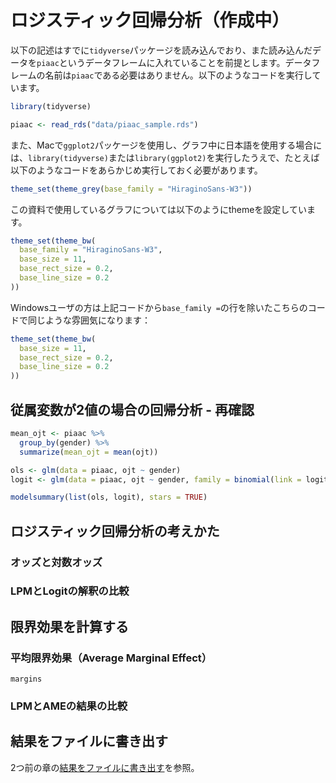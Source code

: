 # ロジスティック回帰分析（作成中） {#logit}

以下の記述はすでに`tidyverse`パッケージを読み込んでおり、また読み込んだデータを`piaac`というデータフレームに入れていることを前提とします。データフレームの名前は`piaac`である必要はありません。以下のようなコードを実行しています。

```r
library(tidyverse)
```

```r
piaac <- read_rds("data/piaac_sample.rds")
```


また、Macで`ggplot2`パッケージを使用し、グラフ中に日本語を使用する場合には、`library(tidyverse)`または`library(ggplot2)`を実行したうえで、たとえば以下のようなコードをあらかじめ実行しておく必要があります。

```r
theme_set(theme_grey(base_family = "HiraginoSans-W3"))
```

この資料で使用しているグラフについては以下のようにthemeを設定しています。

```r
theme_set(theme_bw(
  base_family = "HiraginoSans-W3",
  base_size = 11,
  base_rect_size = 0.2,
  base_line_size = 0.2
))
```

Windowsユーザの方は上記コードから`base_family =`の行を除いたこちらのコードで同じような雰囲気になります：

```r
theme_set(theme_bw(
  base_size = 11,
  base_rect_size = 0.2,
  base_line_size = 0.2
))
```

## 従属変数が2値の場合の回帰分析 - 再確認

```r
mean_ojt <- piaac %>% 
  group_by(gender) %>% 
  summarize(mean_ojt = mean(ojt)) 


```


```r
ols <- glm(data = piaac, ojt ~ gender)
logit <- glm(data = piaac, ojt ~ gender, family = binomial(link = logit))

modelsummary(list(ols, logit), stars = TRUE)
```

## ロジスティック回帰分析の考えかた

### オッズと対数オッズ

### LPMとLogitの解釈の比較

## 限界効果を計算する

### 平均限界効果（Average Marginal Effect）

`margins`

### LPMとAMEの結果の比較

## 結果をファイルに書き出す

2つ前の章の[結果をファイルに書き出す](#regression_basic_export)を参照。